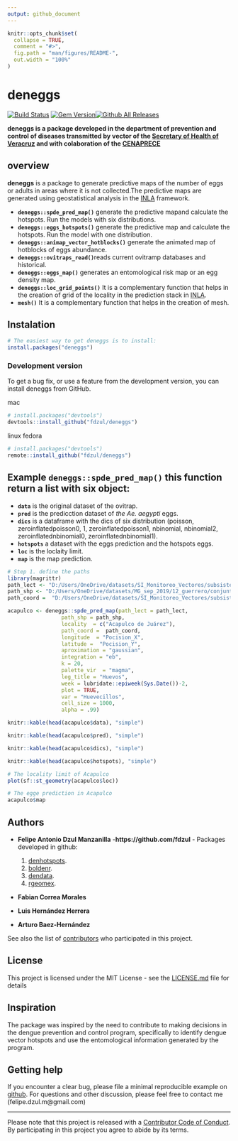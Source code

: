 ```yaml
---
output: github_document
---
```


<!-- README.md is generated from README.Rmd. Please edit that file -->

```r
knitr::opts_chunk$set(
  collapse = TRUE,
  comment = "#>",
  fig.path = "man/figures/README-",
  out.width = "100%"
)
```

# **deneggs**

[![Build Status](https://travis-ci.org/pages-themes/cayman.svg?branch=master)](https://travis-ci.org/pages-themes/cayman) [![Gem Version](https://badge.fury.io/rb/jekyll-theme-cayman.svg)](https://badge.fury.io/rb/jekyll-theme-cayman)[![Github All Releases](https://img.shields.io/github/downloads/fdzul/deneggs/total.svg)]()

**deneggs is a package developed in the department of prevention and control of diseases transmitted by vector of the [Secretary of Health of Veracruz](https://www.ssaver.gob.mx/) and with colaboration of the [CENAPRECE](https://www.gob.mx/salud/cenaprece)**


## **overview**

**deneggs** is a package to generate predictive maps of the number of eggs or adults in areas where it is not collected.The predictive maps are generated using geostatistical analysis in the [INLA](http://www.r-inla.org/) framework. 

  - **`deneggs::spde_pred_map()`** generate the predictive mapand calculate the hotspots. Run the models with six distributions.
  - **`deneggs::eggs_hotspots()`** generate the predictive map and calculate the hotspots. Run the model with one distribution.
  - **`deneggs::animap_vector_hotblocks()`** generate the animated map of hotblocks of eggs abundance.
  - **`deneggs::ovitraps_read()`**reads current ovitramp databases and historical.
  - **`deneggs::eggs_map()`** generates an entomological risk map or an egg density map.
  - **`deneggs::loc_grid_points()`** It is a complementary function that helps in the creation of grid of the locality in the prediction stack in [INLA](http://www.r-inla.org/).
  - **`mesh()`** It is a complementary function that helps in the creation of mesh.

## Instalation

``` r
# The easiest way to get deneggs is to install:
install.packages("deneggs")
```

### Development version

To get a bug fix, or use a feature from the development version, you can
install deneggs from GitHub.

mac
``` r
# install.packages("devtools")
devtools::install_github("fdzul/deneggs")
``` 

linux fedora
``` r
# install.packages("devtools")
remote::install_github("fdzul/deneggs")
```
## Example **`deneggs::spde_pred_map()`** this function return a list with six object:

- **`data`** is the original dataset of the ovitrap.
- **`pred`** is the predicction dataset of *the Ae. aegypti* eggs.
- **`dics`** is a dataframe with the dics of six distribution (poisson, zeroinflatedpoisson0, 1, zeroinflatedpoisson1, nbinomial, nbinomial2, zeroinflatednbinomial0, zeroinflatednbinomial1).
- **`hotspots`** a dataset with the eggs prediction and the hotspots eggs.
- **`loc`** is the loclaity limit.
- **`map`** is the map prediction.


```r
# Step 1. define the paths 
library(magrittr)
path_lect <- "D:/Users/OneDrive/datasets/SI_Monitoreo_Vectores/subsistema_vigilancia_dengue/2020/12_Guerrero"
path_shp <- "D:/Users/OneDrive/datasets/MG_sep_2019/12_guerrero/conjunto_de_datos/12l.shp"
path_coord =  "D:/Users/OneDrive/datasets/SI_Monitoreo_Vectores/subsistema_vigilancia_dengue/2020/12_Guerrero/DescargaOvitrampasMesFco.txt"

acapulco <- deneggs::spde_pred_map(path_lect = path_lect,
                 path_shp = path_shp,
                 locality  = c("Acapulco de Juárez"),
                 path_coord =  path_coord,
                 longitude  = "Pocision_X",
                 latitude =  "Pocision_Y",
                 aproximation = "gaussian",
                 integration = "eb",
                 k = 20,
                 palette_vir  = "magma",
                 leg_title = "Huevos",
                 week = lubridate::epiweek(Sys.Date())-2,
                 plot = TRUE,
                 var = "Huevecillos",
                 cell_size = 1000,
                 alpha = .99)

knitr::kable(head(acapulco$data), "simple")

knitr::kable(head(acapulco$pred), "simple")

knitr::kable(head(acapulco$dics), "simple")

knitr::kable(head(acapulco$hotspots), "simple")

# The locality limit of Acapulco
plot(sf::st_geometry(acapulco$loc))

# The egge prediction in Acapulco
acapulco$map
```

## Authors

* **Felipe Antonio Dzul Manzanilla** -**https://github.com/fdzul** - Packages developed in github:

  1) [denhotspots](https://github.com/fdzul/denhotspots). 
  2) [boldenr](https://github.com/fdzul/boldenr). 
  3) [dendata](https://github.com/fdzul/dendata).
  3) [rgeomex](https://github.com/fdzul/rgeomex).

* **Fabian Correa Morales**
* **Luis Hernández Herrera**
* **Arturo Baez-Hernández**


See also the list of [contributors](https://github.com/fdzul/deneggs/contributors) who participated in this project.

## License

This project is licensed under the MIT License - see the [LICENSE.md](LICENSE.md) file for details


## Inspiration

The package was inspired by the need to contribute to making decisions in the dengue prevention and control program, specifically to identify dengue vector hotspots and use the entomological information generated by the program.

## Getting help

If you encounter a clear bug, please file a minimal reproducible example
on [github](https://github.com/fdzul/deneggs/issues). For questions
and other discussion, please feel free to contact me (felipe.dzul.m@gmail.com)

-----

Please note that this project is released with a [Contributor Code of
Conduct](https://dplyr.tidyverse.org/CODE_OF_CONDUCT). By participating
in this project you agree to abide by its terms.
